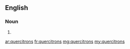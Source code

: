 ==English==

===Noun===
{{head|en|plural}}

# {{plural of|quercitron|lang=en|nocat=1}}

[[ar:quercitrons]]
[[fr:quercitrons]]
[[mg:quercitrons]]
[[my:quercitrons]]